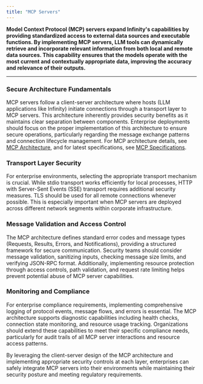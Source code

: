 ```yaml
---
title: "MCP Servers"
---
```


**Model Context Protocol (MCP) servers expand Infinity's capabilities by providing standardized access to external data sources and executable functions. By implementing MCP servers, LLM tools can dynamically retrieve and incorporate relevant information from both local and remote data sources. This capability ensures that the models operate with the most current and contextually appropriate data, improving the accuracy and relevance of their outputs.**

---

### Secure Architecture Fundamentals

MCP servers follow a client-server architecture where hosts (LLM applications like Infinity) initiate connections through a transport layer to MCP servers. This architecture inherently provides security benefits as it maintains clear separation between components. Enterprise deployments should focus on the proper implementation of this architecture to ensure secure operations, particularly regarding the message exchange patterns and connection lifecycle management. For MCP architecture details, see [MCP Architecture](https://modelcontextprotocol.io/docs/concepts/architecture), and for latest specifications, see [MCP Specifications](https://spec.modelcontextprotocol.io/specification/2024-11-05/).

### Transport Layer Security

For enterprise environments, selecting the appropriate transport mechanism is crucial. While stdio transport works efficiently for local processes, HTTP with Server-Sent Events (SSE) transport requires additional security measures. TLS should be used for all remote connections whenever possible. This is especially important when MCP servers are deployed across different network segments within corporate infrastructure.

### Message Validation and Access Control

The MCP architecture defines standard error codes and message types (Requests, Results, Errors, and Notifications), providing a structured framework for secure communication. Security teams should consider message validation, sanitizing inputs, checking message size limits, and verifying JSON-RPC format. Additionally, implementing resource protection through access controls, path validation, and request rate limiting helps prevent potential abuse of MCP server capabilities.

### Monitoring and Compliance

For enterprise compliance requirements, implementing comprehensive logging of protocol events, message flows, and errors is essential. The MCP architecture supports diagnostic capabilities including health checks, connection state monitoring, and resource usage tracking. Organizations should extend these capabilities to meet their specific compliance needs, particularly for audit trails of all MCP server interactions and resource access patterns.

By leveraging the client-server design of the MCP architecture and implementing appropriate security controls at each layer, enterprises can safely integrate MCP servers into their environments while maintaining their security posture and meeting regulatory requirements.

